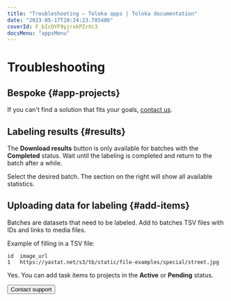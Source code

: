 ```yaml
---
title: "Troubleshooting — Toloka apps | Toloka documentation"
date: "2023-05-17T10:24:23.785486"
coverId: F_bIcOYF9yjrxkPZrXc3
docsMenu: "appsMenu"
---
```


# Troubleshooting

## Bespoke {#app-projects}

<Definition title="I didn't find a suitable bespoke solution">

If you can't find a solution that fits your goals, [contact us](/docs/guide/troubleshooting/support?form-source=apps-troubleshooting).

</Definition>

## Labeling results {#results}

<Definition title="Why can't I download the results?">

The **Download results** button is only available for batches with the **Completed** status. Wait until the labeling is completed and return to the batch after a while.

</Definition>

<Definition title="How do I find out how long it took to label my data?">

Select the desired batch. The section on the right will show all available statistics.

</Definition>

## Uploading data for labeling {#add-items}

<Definition title="What should I add to a batch?">

Batches are datasets that need to be labeled. Add to batches TSV files with IDs and links to media files.

Example of filling in a TSV file:

```
id  image_url
1   https://yastat.net/s3/tb/static/file-examples/special/street.jpg
```

</Definition>

<Definition title="My project is being moderated. Can I add task items to it?">

Yes. You can add task items to projects in the **Active** or **Pending** status.

</Definition>

<Button themeColor="light" view="default" size="l" type="link" url="/docs/guide/troubleshooting/support?form-source=apps-troubleshooting">Contact support</Button>